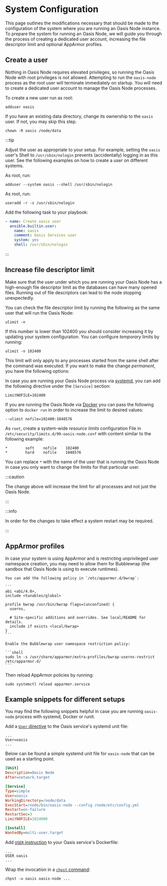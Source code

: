 
# System Configuration

This page outlines the modifications necessary that should be made to the
configuration of the system where you are running an Oasis Node instance. To
prepare the system for running an Oasis Node, we will guide you through the
process of creating a dedicated user account, increasing the file descriptor
limit and optional AppArmor profiles.

## Create a user
Nothing in Oasis Node requires elevated privileges, so running the Oasis Node
with root privileges is not allowed. Attempting to run the `oasis-node` process
as the root user will terminate immediately on startup. You will need to
create a dedicated user account to manage the Oasis Node processes. 

To create a new user run as root:

```shell
adduser oasis
```

If you have an existing data directory, change its ownership to the `oasis`
user. If not, you may skip this step.

```shell
chown -R oasis /node/data
```

:::tip

Adjust the user as appropriate to your setup. For example, setting the `oasis`
user's Shell to `/usr/sbin/nologin` prevents (accidentally) logging in as this
user. See the following examples on how to create a user on different systems.

<Tabs>
<TabItem value="Ubuntu">

As root, run:

```shell
adduser --system oasis --shell /usr/sbin/nologin
```

</TabItem>
<TabItem value="Fedora">

As root, run:
```shell
useradd -r -s /usr/sbin/nologin
```

</TabItem>

<TabItem value="Ansible">

Add the following task to your playbook:

```yml
- name: Create oasis user
  ansible.builtin.user:
    name: oasis
    comment: Oasis Services user
    system: yes
    shell: /usr/sbin/nologin
```

</TabItem>
</Tabs>

:::

## Increase file descriptor limit

Make sure that the user under which you are running your Oasis Node has a
high-enough file descriptor limit as the databases can have many opened files.
Running out of file descriptors can lead to the node stopping unexpectedly.

You can check the file descriptor limit by running the following as the same
user that will run the Oasis Node:

```shell
ulimit -n
```

If this number is lower than 102400 you should consider increasing it by
updating your system configuration. You can configure _temporary_ limits by
running:

```shell
ulimit -n 102400
```

This limit will only apply to any processes started from the same shell after
the command was executed. If you want to make the change _permanent_, you have
the following options:

<Tabs>
<TabItem value="systemd">

In case you are running your Oasis Node process via
[systemd](https://systemd.io/), you can add the following directive under the
`[Service]` section:

```
LimitNOFILE=102400
```

</TabItem>
<TabItem value="Docker">

If you are running the Oasis Node via [Docker](https://www.docker.com/) you can
pass the following option to `docker run` in order to increase the limit to
desired values:

```
--ulimit nofile=102400:1048576
```

</TabItem>

<TabItem value="limits.conf">

As `root`, create a system-wide *resource limits* configuration File in
`/etc/security/limits.d/99-oasis-node.conf` with content similar to the
following example:

```
*        soft    nofile    102400
*        hard    nofile    1048576
```

You can replace `*` with the name of the user that is running the Oasis Node in
case you only want to change the limits for that particular user.

:::caution

The change above will increase the limit for all processes and not just the
Oasis Node.

:::

:::info

In order for the changes to take effect a system restart may be required.

:::

</TabItem>
</Tabs>

## AppArmor profiles

In case your system is using AppArmor and is restricting unprivileged user namespace
creation, you may need to allow them for Bubblewrap (the sandbox that Oasis Node is
using to execute runtimes).

<Tabs>
<TabItem value="Ubuntu 24.04 and earlier">

    You can add the following policy in `/etc/apparmor.d/bwrap`:

    ```
    abi <abi/4.0>,
    include <tunables/global>

    profile bwrap /usr/bin/bwrap flags=(unconfined) {
      userns,

      # Site-specific additions and overrides. See local/README for details.
      include if exists <local/bwrap>
    }
    ```

</TabItem>
<TabItem value="Ubuntu 24.10+">

    Enable the Bubblewrap user namespace restriction policy:

    ```shell
    sudo ln -s /usr/share/apparmor/extra-profiles/bwrap-userns-restrict /etc/apparmor.d/
    ```

</TabItem>
</Tabs>

Then reload AppArmor policies by running:

```
sudo systemctl reload apparmor.service
```

## Example snippets for different setups

You may find the following snippets helpful in case you are running `oasis-node`
process with systemd, Docker or runit.

<Tabs>
<TabItem value="systemd">

Add a [`User` directive] to the Oasis service's systemd unit file:

```
...
User=oasis
...
```

Below can be found a simple systemd unit file for `oasis-node` that can be used
as a starting point.

```ini
[Unit]
Description=Oasis Node
After=network.target

[Service]
Type=simple
User=oasis
WorkingDirectory=/node/data
ExecStart=/node/bin/oasis-node --config /node/etc/config.yml
Restart=on-failure
RestartSec=3
LimitNOFILE=1024000

[Install]
WantedBy=multi-user.target
```
</TabItem>
<TabItem value="Docker">

Add [`USER` instruction] to your Oasis service's Dockerfile:

```
...
USER oasis
...
```
</TabItem>

<TabItem value="runit">

Wrap the invocation in a [`chpst` command]:
```shell
chpst -u oasis oasis-node ...
```
</TabItem>
</Tabs>

[`User` directive]:
  https://www.freedesktop.org/software/systemd/man/systemd.exec.html#User=
[`User` instruction]:
  https://docs.docker.com/engine/reference/builder/#user
[`chpst` command]:
  http://smarden.org/runit/chpst.8.html
[Invalid Permissions]: ../troubleshooting.md#invalid-permissions
